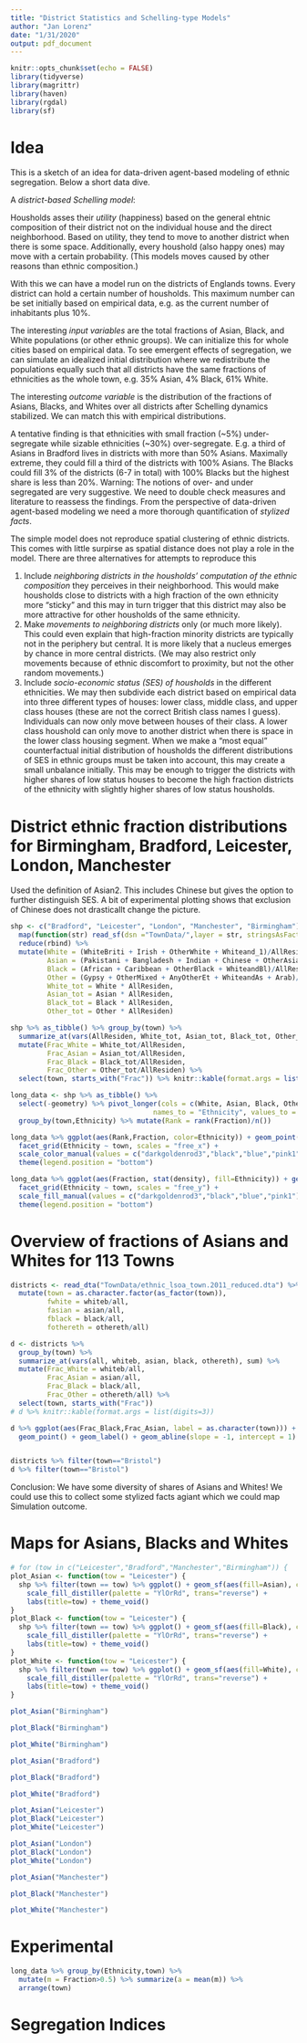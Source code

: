 ```yaml
---
title: "District Statistics and Schelling-type Models"
author: "Jan Lorenz"
date: "1/31/2020"
output: pdf_document
---
```


```r
knitr::opts_chunk$set(echo = FALSE)
library(tidyverse)
library(magrittr)
library(haven)
library(rgdal)
library(sf)
```

# Idea

This is a sketch of an idea for data-driven agent-based modeling of ethnic segregation. Below a short data dive.

A *district-based Schelling model*: 

Housholds asses their *utility* (happiness) based on the general ehtnic composition of their district not on the individual house and the direct neighborhood. Based on utility, they tend to move to another district when there is some space. Additionally, every houshold (also happy ones) may move with a certain probability. (This models moves caused by other reasons than ethnic composition.)

With this we can have a model run on the districts of Englands towns. Every district can hold a certain number of housholds. This maximum number can be set initially based on empirical data, e.g. as the current number of inhabitants plus 10%. 

The interesting *input variables* are the total fractions of Asian, Black, and White populations (or other ethnic groups). We can initialize this for whole cities based on empirical data. To see emergent effects of segregation, we can simulate an idealized initial distribution where we redistribute the populations equally such that all districts have the same fractions of ethnicities as the whole town, e.g. 35% Asian, 4% Black, 61% White. 

The interesting *outcome variable* is the distribution of the fractions of Asians, Blacks, and Whites over all districts after Schelling dynamics stabilized. We can match this with empirical distributions. 

A tentative finding is that ethnicities with small fraction (~5%) under-segregate while sizable ethnicities (~30%) over-segregate. E.g. a third of Asians in Bradford lives in districts with more than 50% Asians. Maximally extreme, they could fill a third of the districts with 100% Asians. The Blacks could fill 3% of the districts (6-7 in total) with 100% Blacks but the highest share is less than 20%. 
Warning: The notions of over- and under segregated are very suggestive. We need to double check measures and literature to reassess the findings. From the perspective of data-driven agent-based modeling we need a more thorough quantification of *stylized facts*.  

The simple model does not reproduce spatial clustering of ethnic districts. This comes with little surpirse as spatial distance does not play a role in the model. There are three alternatives for attempts to reproduce this

  1. Include *neighboring districts in the housholds' computation of the ethnic composition* they perceives in their neighborhood. This would make housholds close to districts with a high fraction of the own ethnicity more "sticky" and this may in turn trigger that this district may also be more attractive for other housholds of the same ethnicity. 
  2. Make *movements to neighboring districts* only (or much more likely). This could even explain that high-fraction minority districts are typically not in the periphery but central. It is more likely that a nucleus emerges by chance in more central districts. (We may also restrict only movements because of ethnic discomfort to proximity, but not the other random movements.)
  3. Include *socio-economic status (SES) of housholds* in the different ethnicities. We may then subdivide each district based on empirical data into three different types of houses: lower class, middle class, and upper class houses (these are not the correct British class names I guess). Individuals can now only move between houses of their class. A lower class houshold can only move to another district when there is space in the lower class housing segment. When we make a "most equal" counterfactual initial distribution of housholds the different distributions of SES in ethnic groups must be taken into account, this may create a small unbalance initially. This may be enough to trigger the districts with higher shares of low status houses to become the high fraction districts of the ethnicity with slightly higher shares of low status housholds. 
  





# District ethnic fraction distributions for Birmingham, Bradford, Leicester, London, Manchester

Used the definition of Asian2. This includes Chinese but gives the option to further distinguish SES. A bit of experimental plotting shows that exclusion of Chinese does not drasticallt change the picture. 

```r
shp <- c("Bradford", "Leicester", "London", "Manchester", "Birmingham") %>% 
  map(function(str) read_sf(dsn ="TownData/",layer = str, stringsAsFactors=FALSE)) %>% 
  reduce(rbind) %>%
  mutate(White = (WhiteBriti + Irish + OtherWhite + Whiteand_1)/AllResiden, 
         Asian = (Pakistani + Bangladesh + Indian + Chinese + OtherAsian)/AllResiden, 
         Black = (African + Caribbean + OtherBlack + WhiteandBl)/AllResiden,
         Other = (Gypsy + OtherMixed + AnyOtherEt + WhiteandAs + Arab)/AllResiden,
         White_tot = White * AllResiden, 
         Asian_tot = Asian * AllResiden, 
         Black_tot = Black * AllResiden,
         Other_tot = Other * AllResiden)

shp %>% as_tibble() %>% group_by(town) %>% 
  summarize_at(vars(AllResiden, White_tot, Asian_tot, Black_tot, Other_tot), sum) %>% 
  mutate(Frac_White = White_tot/AllResiden, 
         Frac_Asian = Asian_tot/AllResiden, 
         Frac_Black = Black_tot/AllResiden, 
         Frac_Other = Other_tot/AllResiden) %>% 
  select(town, starts_with("Frac")) %>% knitr::kable(format.args = list(digits=3))
```

```r
long_data <- shp %>% as_tibble() %>% 
  select(-geometry) %>% pivot_longer(cols = c(White, Asian, Black, Other),
                                   names_to = "Ethnicity", values_to = "Fraction") %>% 
  group_by(town,Ethnicity) %>% mutate(Rank = rank(Fraction)/n())

long_data %>% ggplot(aes(Rank,Fraction, color=Ethnicity)) + geom_point(size=0.2) + 
  facet_grid(Ethnicity ~ town, scales = "free_x") +
  scale_color_manual(values = c("darkgoldenrod3","black","blue","pink1") ) +
  theme(legend.position = "bottom")
```

```r
long_data %>% ggplot(aes(Fraction, stat(density), fill=Ethnicity)) + geom_histogram(binwidth = 0.025) + 
  facet_grid(Ethnicity ~ town, scales = "free_y") +
  scale_fill_manual(values = c("darkgoldenrod3","black","blue","pink1") ) +
  theme(legend.position = "bottom")
```

# Overview of fractions of Asians and Whites for 113 Towns


```r
districts <- read_dta("TownData/ethnic_lsoa_town.2011_reduced.dta") %>% 
  mutate(town = as.character.factor(as_factor(town)),
         fwhite = whiteb/all,
         fasian = asian/all,
         fblack = black/all,
         fothereth = othereth/all) 

d <- districts %>% 
  group_by(town) %>% 
  summarize_at(vars(all, whiteb, asian, black, othereth), sum) %>% 
  mutate(Frac_White = whiteb/all, 
         Frac_Asian = asian/all, 
         Frac_Black = black/all, 
         Frac_Other = othereth/all) %>% 
  select(town, starts_with("Frac"))
# d %>% knitr::kable(format.args = list(digits=3))

d %>% ggplot(aes(Frac_Black,Frac_Asian, label = as.character(town))) + 
  geom_point() + geom_label() + geom_abline(slope = -1, intercept = 1)


districts %>% filter(town=="Bristol")
d %>% filter(town=="Bristol")
```

Conclusion: We have some diversity of shares of Asians and Whites!
We could use this to collect some stylized facts agiant which we could map Simulation outcome. 



# Maps for Asians, Blacks and Whites

```r
# for (tow in c("Leicester","Bradford","Manchester","Birmingham")) {
plot_Asian <- function(tow = "Leicester") {
  shp %>% filter(town == tow) %>% ggplot() + geom_sf(aes(fill=Asian), color=NA) + 
    scale_fill_distiller(palette = "YlOrRd", trans="reverse") + 
    labs(title=tow) + theme_void()
}
plot_Black <- function(tow = "Leicester") {
  shp %>% filter(town == tow) %>% ggplot() + geom_sf(aes(fill=Black), color=NA) + 
    scale_fill_distiller(palette = "YlOrRd", trans="reverse") + 
    labs(title=tow) + theme_void()
}
plot_White <- function(tow = "Leicester") {
  shp %>% filter(town == tow) %>% ggplot() + geom_sf(aes(fill=White), color=NA) + 
    scale_fill_distiller(palette = "YlOrRd", trans="reverse") + 
    labs(title=tow) + theme_void()
}
```

```r
plot_Asian("Birmingham")
```

```r
plot_Black("Birmingham")
```

```r
plot_White("Birmingham")
```

```r
plot_Asian("Bradford")
```

```r
plot_Black("Bradford")
```

```r
plot_White("Bradford")
```

```r
plot_Asian("Leicester")
plot_Black("Leicester")
plot_White("Leicester")
```

```r
plot_Asian("London")
plot_Black("London")
plot_White("London")
```

```r
plot_Asian("Manchester")
```

```r
plot_Black("Manchester")
```

```r
plot_White("Manchester")
```

# Experimental 

```r
long_data %>% group_by(Ethnicity,town) %>% 
  mutate(m = Fraction>0.5) %>% summarize(a = mean(m)) %>% 
  arrange(town)
```



# Segregation Indices



